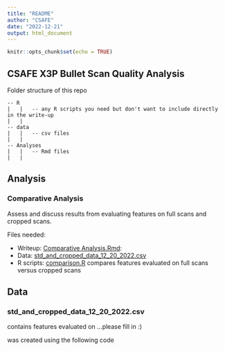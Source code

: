 ```yaml
---
title: "README"
author: "CSAFE"
date: "2022-12-21"
output: html_document
---
```


```r
knitr::opts_chunk$set(echo = TRUE)
```

## CSAFE X3P Bullet Scan Quality Analysis


Folder structure of this repo

    -- R
    |   |   -- any R scripts you need but don't want to include directly in the write-up
    |   |   
    -- data
    |   |   -- csv files 
    |   |   
    -- Analyses
    |   |   -- Rmd files 
    |   |   

## Analysis

### Comparative Analysis

Assess and discuss results from evaluating features on full scans and cropped scans.

Files needed: 

- Writeup: [Comparative Analysis.Rmd](Analysis/Comparative Analysis.Rmd): 
- Data: [std_and_cropped_data_12_20_2022.csv](data/std_and_cropped_data_12_20_2022.csv)
- R scripts: [comparison.R](R/comparison.R)  compares features evaluated on full scans versus cropped scans


## Data

### std_and_cropped_data_12_20_2022.csv

contains features evaluated on ...please fill in :)

was created using the following code
